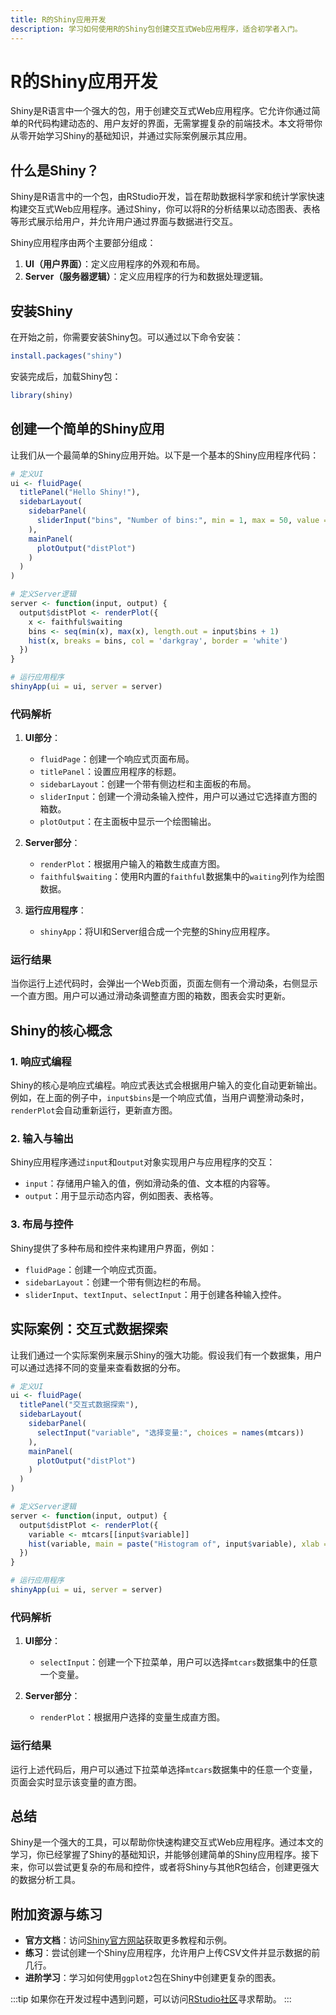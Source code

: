 ```yaml
---
title: R的Shiny应用开发
description: 学习如何使用R的Shiny包创建交互式Web应用程序，适合初学者入门。
---
```


# R的Shiny应用开发

Shiny是R语言中一个强大的包，用于创建交互式Web应用程序。它允许你通过简单的R代码构建动态的、用户友好的界面，无需掌握复杂的前端技术。本文将带你从零开始学习Shiny的基础知识，并通过实际案例展示其应用。

## 什么是Shiny？

Shiny是R语言中的一个包，由RStudio开发，旨在帮助数据科学家和统计学家快速构建交互式Web应用程序。通过Shiny，你可以将R的分析结果以动态图表、表格等形式展示给用户，并允许用户通过界面与数据进行交互。

Shiny应用程序由两个主要部分组成：
1. **UI（用户界面）**：定义应用程序的外观和布局。
2. **Server（服务器逻辑）**：定义应用程序的行为和数据处理逻辑。

## 安装Shiny

在开始之前，你需要安装Shiny包。可以通过以下命令安装：

```r
install.packages("shiny")
```

安装完成后，加载Shiny包：

```r
library(shiny)
```

## 创建一个简单的Shiny应用

让我们从一个最简单的Shiny应用开始。以下是一个基本的Shiny应用程序代码：

```r
# 定义UI
ui <- fluidPage(
  titlePanel("Hello Shiny!"),
  sidebarLayout(
    sidebarPanel(
      sliderInput("bins", "Number of bins:", min = 1, max = 50, value = 30)
    ),
    mainPanel(
      plotOutput("distPlot")
    )
  )
)

# 定义Server逻辑
server <- function(input, output) {
  output$distPlot <- renderPlot({
    x <- faithful$waiting
    bins <- seq(min(x), max(x), length.out = input$bins + 1)
    hist(x, breaks = bins, col = 'darkgray', border = 'white')
  })
}

# 运行应用程序
shinyApp(ui = ui, server = server)
```

### 代码解析

1. **UI部分**：
   - `fluidPage`：创建一个响应式页面布局。
   - `titlePanel`：设置应用程序的标题。
   - `sidebarLayout`：创建一个带有侧边栏和主面板的布局。
   - `sliderInput`：创建一个滑动条输入控件，用户可以通过它选择直方图的箱数。
   - `plotOutput`：在主面板中显示一个绘图输出。

2. **Server部分**：
   - `renderPlot`：根据用户输入的箱数生成直方图。
   - `faithful$waiting`：使用R内置的`faithful`数据集中的`waiting`列作为绘图数据。

3. **运行应用程序**：
   - `shinyApp`：将UI和Server组合成一个完整的Shiny应用程序。

### 运行结果

当你运行上述代码时，会弹出一个Web页面，页面左侧有一个滑动条，右侧显示一个直方图。用户可以通过滑动条调整直方图的箱数，图表会实时更新。

## Shiny的核心概念

### 1. 响应式编程

Shiny的核心是响应式编程。响应式表达式会根据用户输入的变化自动更新输出。例如，在上面的例子中，`input$bins`是一个响应式值，当用户调整滑动条时，`renderPlot`会自动重新运行，更新直方图。

### 2. 输入与输出

Shiny应用程序通过`input`和`output`对象实现用户与应用程序的交互：
- `input`：存储用户输入的值，例如滑动条的值、文本框的内容等。
- `output`：用于显示动态内容，例如图表、表格等。

### 3. 布局与控件

Shiny提供了多种布局和控件来构建用户界面，例如：
- `fluidPage`：创建一个响应式页面。
- `sidebarLayout`：创建一个带有侧边栏的布局。
- `sliderInput`、`textInput`、`selectInput`：用于创建各种输入控件。

## 实际案例：交互式数据探索

让我们通过一个实际案例来展示Shiny的强大功能。假设我们有一个数据集，用户可以通过选择不同的变量来查看数据的分布。

```r
# 定义UI
ui <- fluidPage(
  titlePanel("交互式数据探索"),
  sidebarLayout(
    sidebarPanel(
      selectInput("variable", "选择变量:", choices = names(mtcars))
    ),
    mainPanel(
      plotOutput("distPlot")
    )
  )
)

# 定义Server逻辑
server <- function(input, output) {
  output$distPlot <- renderPlot({
    variable <- mtcars[[input$variable]]
    hist(variable, main = paste("Histogram of", input$variable), xlab = input$variable)
  })
}

# 运行应用程序
shinyApp(ui = ui, server = server)
```

### 代码解析

1. **UI部分**：
   - `selectInput`：创建一个下拉菜单，用户可以选择`mtcars`数据集中的任意一个变量。

2. **Server部分**：
   - `renderPlot`：根据用户选择的变量生成直方图。

### 运行结果

运行上述代码后，用户可以通过下拉菜单选择`mtcars`数据集中的任意一个变量，页面会实时显示该变量的直方图。

## 总结

Shiny是一个强大的工具，可以帮助你快速构建交互式Web应用程序。通过本文的学习，你已经掌握了Shiny的基础知识，并能够创建简单的Shiny应用程序。接下来，你可以尝试更复杂的布局和控件，或者将Shiny与其他R包结合，创建更强大的数据分析工具。

## 附加资源与练习

- **官方文档**：访问[Shiny官方网站](https://shiny.rstudio.com/)获取更多教程和示例。
- **练习**：尝试创建一个Shiny应用程序，允许用户上传CSV文件并显示数据的前几行。
- **进阶学习**：学习如何使用`ggplot2`包在Shiny中创建更复杂的图表。

:::tip
如果你在开发过程中遇到问题，可以访问[RStudio社区](https://community.rstudio.com/)寻求帮助。
:::